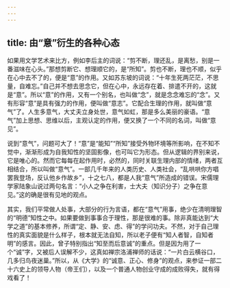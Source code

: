 ```yaml
---
---
---
```

title: 由“意”衍生的各种心态
---




如果用文学艺术来比方，例如李后主的词说：“剪不断，理还乱，是离愁，别是一番滋味在心头。”那想剪断它、想理顺它的，是“所知”。剪也不断，理也不顺，似乎在心中去不了的，便是“意”的作用。又如苏东坡的词说：“十年生死两茫茫，不思量，自难忘。”自己并不想去思念它，但在心中，永远存在着、排遣不开的，这就是“意”。所以“意”的作用，又有一个别名，也叫做“念”，就是念念难忘的“念”。又有形容“意”是具有强力的作用，便叫做“意志”。它配合生理的作用，就叫做“意气”了。人生多意气，大丈夫立身处世，意气如虹，那是多么美丽的豪语。“意气”加上思想、思维以后，主观认定的作用，便又换了一个不同的名词，叫做“意见”。

说到“意气”，问题可大了！“意”是“能知”“所知”接受外物环境等所影响，在不知不觉中，渐渐形成为自我知性的坚固影像，也可叫它为形态。但从逻辑的界别来说，它是唯心的。然而它每每在起作用时，必然的，同时关联生理内部的情绪，两者互相结合，所以叫做“意气”。一部几千年来的人类历史、人类社会，“乱哄哄你方唱罢我登场，反认他乡作故乡”，十之七八，都是人我“意气”所造成的错误。宋儒理学家陆象山说过两句名言：“小人之争在利害，士大夫（知识分子）之争在意见。”这的确是很有见地的观点。

其实，我们平常做人处事，大部分的行为言语，都在“意气”用事，绝少在清明理智的“明德”知性之中。如果要做到事事合于理性，那是很难的事。除非真能达到“大学之道”的基本修养，所谓“定、静、安、虑、得”的学问功夫。不然，对于自己理性的真实面貌是什么样子，根本就无法自知，所以老子便有“知人者智，自知者明”的感言。因此，曾子特别指出“知至而后意诚”的重点。但是因为用了一个“诚”字，又被后人误解不少，这真如禅宗洛浦禅师的话说：“一片白云横谷口，几多归鸟夜迷巢。”所以，从《大学》的“诚意、正心、修身”的观点，来参证一部二十六史上的领导人物（帝王们），以及一个普通人物创业守成的成败得失，就有得戏看了！